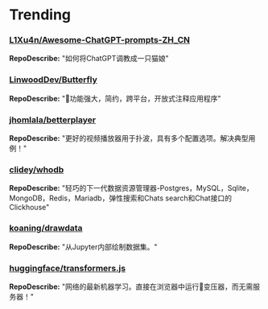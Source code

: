 
# Trending

### [L1Xu4n/Awesome-ChatGPT-prompts-ZH_CN](https://github.com/L1Xu4n/Awesome-ChatGPT-prompts-ZH_CN)
**RepoDescribe:** "如何将ChatGPT调教成一只猫娘"
  

### [LinwoodDev/Butterfly](https://github.com/LinwoodDev/Butterfly)
**RepoDescribe:** "🎨功能强大，简约，跨平台，开放式注释应用程序"
  

### [jhomlala/betterplayer](https://github.com/jhomlala/betterplayer)
**RepoDescribe:** "更好的视频播放器用于扑波，具有多个配置选项。解决典型用例！"
  

### [clidey/whodb](https://github.com/clidey/whodb)
**RepoDescribe:** "轻巧的下一代数据资源管理器-Postgres，MySQL，Sqlite，MongoDB，Redis，Mariadb，弹性搜索和Chats search和Chat接口的Clickhouse"
  

### [koaning/drawdata](https://github.com/koaning/drawdata)
**RepoDescribe:** "从Jupyter内部绘制数据集。"
  

### [huggingface/transformers.js](https://github.com/huggingface/transformers.js)
**RepoDescribe:** "网络的最新机器学习。直接在浏览器中运行🤗变压器，而无需服务器！"
  